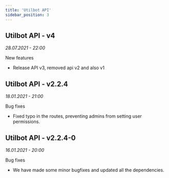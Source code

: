 ```yaml
---
title: 'Utilbot API'
sidebar_position: 3
---
```


## Utilbot API - v4
<span class="cl-timestamp">

*28.07.2021 - 22:00*

</span>
<span class="cl-added">New features</span>

- Release API v3, removed api v2 and also v1

## Utilbot API - v2.2.4
<span className="cl-timestamp">

*18.01.2021 - 21:00*

</span>
<span className="cl-progress">Bug fixes</span>

- Fixed typo in the routes, preventing admins from setting user permissions.

## Utilbot API - v2.2.4-0
<span className="cl-timestamp">

*16.01.2021 - 20:00*

</span>
<span className="cl-progress">Bug fixes</span>

- We have made some minor bugfixes and updated all the dependencies.
